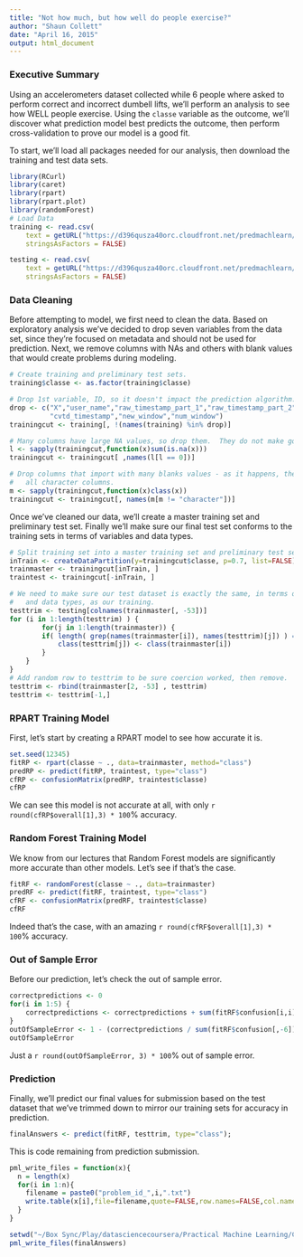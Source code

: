```yaml
---
title: "Not how much, but how well do people exercise?"
author: "Shaun Collett"
date: "April 16, 2015"
output: html_document
---
```


### Executive Summary

Using an accelerometers dataset collected while 6 people where asked to perform
correct and incorrect dumbell lifts, we'll perform an analysis to see how WELL people 
exercise.  Using the `classe` variable as the outcome, we'll discover what prediction
model best predicts the outcome, then perform cross-validation to prove our model is a good fit.

To start, we'll load all packages needed for our analysis, then download the training 
and test data sets.

```r
library(RCurl)
library(caret)
library(rpart)
library(rpart.plot)
library(randomForest)
# Load Data
training <- read.csv(
    text = getURL("https://d396qusza40orc.cloudfront.net/predmachlearn/pml-training.csv"),
    stringsAsFactors = FALSE)

testing <- read.csv(
    text = getURL("https://d396qusza40orc.cloudfront.net/predmachlearn/pml-testing.csv"),
    stringsAsFactors = FALSE)
```



### Data Cleaning

Before attempting to model, we first need to clean the data.  Based on exploratory analysis we've
decided to drop seven variables from the data set, since they're focused on metadata and should
not be used for prediction.  Next, we remove columns with NAs and others with blank values that
would create problems during modeling.

```r
# Create training and preliminary test sets.
training$classe <- as.factor(training$classe)

# Drop 1st variable, ID, so it doesn't impact the prediction algorithm.
drop <- c("X","user_name","raw_timestamp_part_1","raw_timestamp_part_2",
          "cvtd_timestamp","new_window","num_window")
trainingcut <- training[, !(names(training) %in% drop)]

# Many columns have large NA values, so drop them.  They do not make good predictors.
l <- sapply(trainingcut,function(x)sum(is.na(x)))
trainingcut <- trainingcut[ ,names(l[l == 0])]

# Drop columns that import with many blanks values - as it happens, these are
#   all character columns.
m <- sapply(trainingcut,function(x)class(x))
trainingcut <- trainingcut[, names(m[m != "character"])]
```

Once we've cleaned our data, we'll create a master training set and preliminary test set.  Finally
we'll make sure our final test set conforms to the training sets in terms of variables and data types.

```r
# Split training set into a master training set and preliminary test set.
inTrain <- createDataPartition(y=trainingcut$classe, p=0.7, list=FALSE)
trainmaster <- trainingcut[inTrain, ]
traintest <- trainingcut[-inTrain, ]

# We need to make sure our test dataset is exactly the same, in terms of columns
#   and data types, as our training.
testtrim <- testing[colnames(trainmaster[, -53])]
for (i in 1:length(testtrim) ) {
        for(j in 1:length(trainmaster)) {
        if( length( grep(names(trainmaster[i]), names(testtrim)[j]) ) ==1)  {
            class(testtrim[j]) <- class(trainmaster[i])
        }      
    }      
}
# Add random row to testtrim to be sure coercion worked, then remove.
testtrim <- rbind(trainmaster[2, -53] , testtrim)
testtrim <- testtrim[-1,]
```



### RPART Training Model

First, let's start by creating a RPART model to see how accurate it is.

```r
set.seed(12345)
fitRP <- rpart(classe ~ ., data=trainmaster, method="class")
predRP <- predict(fitRP, traintest, type="class")
cfRP <- confusionMatrix(predRP, traintest$classe)
cfRP
```

We can see this model is not accurate at all, with only `r round(cfRP$overall[1],3) * 100`% accuracy.



### Random Forest Training Model

We know from our lectures that Random Forest models are significantly more accurate than other models.  Let's
see if that's the case.

```r
fitRF <- randomForest(classe ~ ., data=trainmaster)
predRF <- predict(fitRF, traintest, type="class")
cfRF <- confusionMatrix(predRF, traintest$classe)
cfRF
```

Indeed that's the case, with an amazing `r round(cfRF$overall[1],3) * 100`% accuracy.



### Out of Sample Error

Before our prediction, let's check the out of sample error.

```r
correctpredictions <- 0
for(i in 1:5) {
    correctpredictions <- correctpredictions + sum(fitRF$confusion[i,i])
}
outOfSampleError <- 1 - (correctpredictions / sum(fitRF$confusion[,-6]))
outOfSampleError
```

Just a `r round(outOfSampleError, 3) * 100`% out of sample error.



### Prediction

Finally, we'll predict our final values for submission based on the test dataset that
we've trimmed down to mirror our training sets for accuracy in prediction.

```r
finalAnswers <- predict(fitRF, testtrim, type="class");
```

This is code remaining from prediction submission.

```r
pml_write_files = function(x){
  n = length(x)
  for(i in 1:n){
    filename = paste0("problem_id_",i,".txt")
    write.table(x[i],file=filename,quote=FALSE,row.names=FALSE,col.names=FALSE)
  }
}

setwd("~/Box Sync/Play/datasciencecoursera/Practical Machine Learning/Course Project/Final Submission")
pml_write_files(finalAnswers)
```
